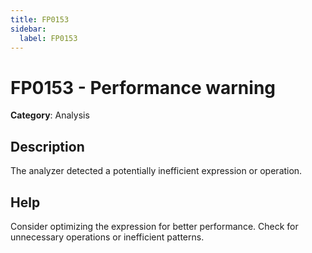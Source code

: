 ```yaml
---
title: FP0153
sidebar:
  label: FP0153
---
```


# FP0153 - Performance warning

**Category**: Analysis

## Description

The analyzer detected a potentially inefficient expression or operation.

## Help

Consider optimizing the expression for better performance. Check for unnecessary operations or inefficient patterns.
